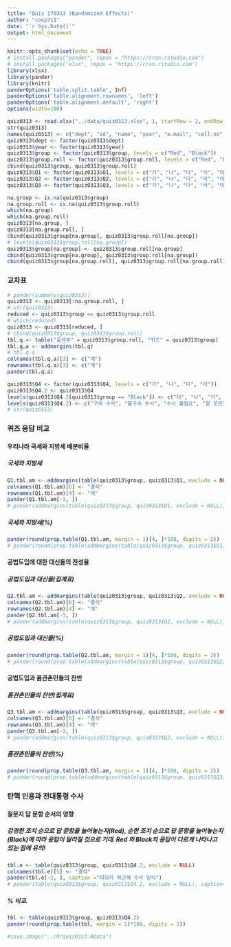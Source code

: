 ```yaml
---
title: "Quiz 170313 (Randomized Effects)"
author: "coop711"
date: "`r Sys.Date()`"
output: html_document
---
```


```r
knitr::opts_chunk$set(echo = TRUE)
# install.packages("pander", repos = "https://cran.rstudio.com")
# install.packages("xlsx", repos = "https://cran.rstudio.com")
library(xlsx)
library(pander)
library(knitr)
panderOptions('table.split.table', Inf)
panderOptions('table.alignment.rownames', 'left')
panderOptions('table.alignment.default', 'right')
options(width=180)
```

```r
quiz0313 <- read.xlsx("../data/quiz0313.xlsx", 1, startRow = 2, endRow = 163, colIndex = c(3:7, 9:15), colClasses=c(rep("character", 12)), stringsAsFactors = FALSE)
str(quiz0313)
names(quiz0313) <- c("dept", "id", "name", "year", "e.mail", "cell.no", "Q1", "Q2", "Q3", "Q4", "group", "group.roll")
quiz0313$dept <- factor(quiz0313$dept)
quiz0313$year <- factor(quiz0313$year)
quiz0313$group <- factor(quiz0313$group, levels = c("Red", "Black"))
quiz0313$group.roll <- factor(quiz0313$group.roll, levels = c("Red", "Black"))
cbind(quiz0313$group, quiz0313$group.roll)
quiz0313$Q1 <- factor(quiz0313$Q1, levels = c("가", "나", "다", "라", "마"), labels = c("9:1", "8:2", "7:3", "6:4", "5:5"))
quiz0313$Q2 <- factor(quiz0313$Q2, levels = c("가", "나", "다", "라", "마"), labels = c("10%", "30%", "50%", "70%", "90%"))
quiz0313$Q3 <- factor(quiz0313$Q3, levels = c("가", "나", "다", "라", "마"), labels = c("7:3", "6:4", "5:5", "4:6", "3:7"))
```

```r
na.group <- is.na(quiz0313$group)
na.group.roll <- is.na(quiz0313$group.roll)
which(na.group)
which(na.group.roll)
quiz0313[na.group, ]
quiz0313[na.group.roll, ]
cbind(quiz0313$group[na.group], quiz0313$group.roll[na.group])
# levels(quiz0313$group.roll[na.group])
quiz0313$group[na.group] <- quiz0313$group.roll[na.group]
cbind(quiz0313$group[na.group], quiz0313$group.roll[na.group])
cbind(quiz0313$group[na.group.roll], quiz0313$group.roll[na.group.roll])
```

### 교차표

```r
# pander(summary(quiz0313))
quiz0313 <- quiz0313[!na.group.roll, ]
# str(quiz0313)
reduced <- quiz0313$group == quiz0313$group.roll
# which(reduced)
quiz0313 <- quiz0313[reduced, ]
# cbind(quiz0313$group, quiz0313$group.roll)
tbl.q <- table("출석부" = quiz0313$group.roll, "퀴즈" = quiz0313$group)
tbl.q.a <- addmargins(tbl.q)
# tbl.q.a
colnames(tbl.q.a)[3] <- c("계")
rownames(tbl.q.a)[3] <- c("계")
pander(tbl.q.a)
```

```r
quiz0313$Q4 <- factor(quiz0313$Q4, levels = c("가", "나", "다", "라"))
quiz0313$Q4.2 <- quiz0313$Q4
levels(quiz0313$Q4.2[quiz0313$group == "Black"]) <- c("다", "나", "가", "라")
levels(quiz0313$Q4.2) <- c("구속 수사", "불구속 수사", "수사 불필요", "잘 모르겠다")
# str(quiz0313)
```

### 퀴즈 응답 비교

#### 우리나라 국세와 지방세 배분비율

##### 국세와 지방세

```r
Q1.tbl.am <- addmargins(table(quiz0313$group, quiz0313$Q1, exclude = NULL), margin = 1)
colnames(Q1.tbl.am)[6] <- "결석"
rownames(Q1.tbl.am)[4] <- "계"
pander(Q1.tbl.am[-3, ])
# pander(addmargins(table(quiz0313$group, quiz0313$Q1, exclude = NULL), margin=1))
```

##### 국세와 지방세(%)

```r
pander(round(prop.table(Q1.tbl.am, margin = 1)[4, ]*100, digits = 2))
# pander(round(prop.table(addmargins(table(quiz0313$group, quiz0313$Q1, exclude = NULL), margin=1), margin=1)[4,]*100, digits=1))
```

#### 공법도입에 대한 대신들의 찬성율

##### 공법도입과 대신들(집계표)

```r
Q2.tbl.am <- addmargins(table(quiz0313$group, quiz0313$Q2, exclude = NULL), margin = 1)
colnames(Q2.tbl.am)[6] <- "결석"
rownames(Q2.tbl.am)[4] <- "계"
pander(Q2.tbl.am[-3, ])
# pander(addmargins(table(quiz0313$group, quiz0313$Q2, exclude = NULL), margin=1))
```

##### 공법도입과 대신들(%)

```r
pander(round(prop.table(Q2.tbl.am, margin = 1)[4, ]*100, digits = 2))
# pander(round(prop.table(addmargins(table(quiz0313$group, quiz0313$Q2, exclude = NULL), margin=1), margin=1)[4,]*100, digits=1), caption="공법도입과 대신들")
```

#### 공법도입과 품관촌민들의 찬반

##### 품관촌민들의 찬반(집계표)

```r
Q3.tbl.am <- addmargins(table(quiz0313$group, quiz0313$Q3, exclude = NULL), margin = 1)
colnames(Q3.tbl.am)[6] <- "결석"
rownames(Q3.tbl.am)[4] <- "계"
pander(Q3.tbl.am[-3, ])
# pander(addmargins(table(quiz0313$group, quiz0313$Q3, exclude = NULL), margin=1))
```

##### 품관촌민들의 찬반(%)

```r
pander(round(prop.table(Q3.tbl.am, margin = 1)[4, ]*100, digits = 2))
# pander(round(prop.table(addmargins(table(quiz0313$group, quiz0313$Q3, exclude = NULL), margin=1), margin=1)[4,]*100, digits=1), caption="품관촌민들의 찬반")
```

### 탄핵 인용과 전대통령 수사

#### 질문지 답 문항 순서의 영향

##### 강경한 조치 순으로 답 문항을 늘어놓는지(Red), 순한 조치 순으로 답 문항을 늘어놓는지(Black)에 따라 응답이 달라질 것으로 기대. Red 와 Black의 응답이 다르게 나타나고 있는 점에 유의!

```r
tbl.e <- table(quiz0313$group, quiz0313$Q4.2, exclude = NULL)
colnames(tbl.e)[5] <- "결석"
pander(tbl.e[-3, ], caption ="피의자 박근혜 수사 방식")
# pander(table(quiz0313$group, quiz0313$Q4.2, exclude = NULL), caption="야권통합논란")
```

##### % 비교.  

```r
tbl <- table(quiz0313$group, quiz0313$Q4.2)
pander(round(prop.table(tbl, margin = 1)*100, digits = 1))
```

```r
#save.image("../R/quiz0313.RData")
```
